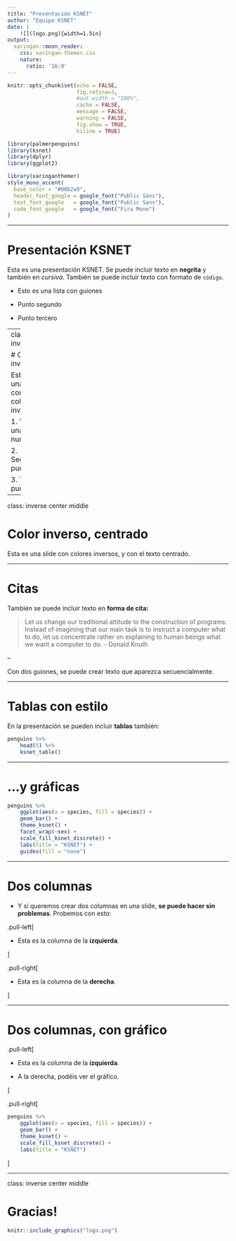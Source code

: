 ```yaml
---
title: "Presentación KSNET"
author: "Equipo KSNET"
date: |
    ![](logo.png){width=1.5in} 
output:
  xaringan::moon_reader:
    css: xaringan-themer.css
    nature:
      ratio: '16:9'
---
```



```r
knitr::opts_chunk$set(echo = FALSE,
                      fig.retina=3,
                      #out.width = "100%",
                      cache = FALSE,
                      message = FALSE, 
                      warning = FALSE,
                      fig.show = TRUE,
                      hiline = TRUE)

library(palmerpenguins)
library(ksnet)
library(dplyr)
library(ggplot2)


```


```r
library(xaringanthemer)
style_mono_accent(
  base_color = "#00b2a9",
  header_font_google = google_font("Public Sans"),
  text_font_google   = google_font("Public Sans"),
  code_font_google   = google_font("Fira Mono")
)
```

---

# Presentación KSNET

Esta es una presentación KSNET. Se puede incluir texto en **negrita** y también en *cursiva*. También se puede incluir texto con formato de `código`.

- Esto es una lista con guiones

- Punto segundo

- Punto tercero

---
class: inverse

# Colores inversos

Esta es una slide con colores inversos

1. Y esto una lista numerada

2. Segundo punto

3. Tercer punto


---

class: inverse center middle

# Color inverso, centrado

Esta es una slide con colores inversos, y con el texto centrado.

---

# Citas

También se puede incluir texto en **forma de cita:**

> Let us change our traditional attitude to the construction of programs: Instead of imagining that our main task is to instruct a computer what to do, let us concentrate rather on explaining to human beings what we want a computer to do. - Donald Knuth


--

Con dos guiones, se puede crear texto que aparezca secuencialmente.

---

# Tablas con estilo

En la presentación se pueden incluir **tablas** también:

```r

penguins %>%
    head(5) %>%
    ksnet_table()

```

---

# ...y gráficas

```r

penguins %>%
    ggplot(aes(x = species, fill = species)) +
    geom_bar() +
    theme_ksnet() +
    facet_wrap(~sex) +
    scale_fill_ksnet_discrete() +
    labs(title = "KSNET") +
    guides(fill = "none")

```


---


# Dos columnas

- Y si queremos crear dos columnas en una slide, **se puede hacer sin problemas**. Probemos con esto:

.pull-left[

- Esta es la columna de la **izquierda**.

]

.pull-right[

- Esta es la columna de la **derecha**.


]

---

# Dos columnas, con gráfico

.pull-left[

- Esta es la columna de la **izquierda**.

- A la derecha, podéis ver el gráfico.


]

.pull-right[


```r

penguins %>%
    ggplot(aes(x = species, fill = species)) +
    geom_bar() +
    theme_ksnet() +
    scale_fill_ksnet_discrete() +
    labs(title = "KSNET")

```


]


---
class: inverse center middle

# Gracias!

```r
knitr::include_graphics("logo.png") 
```
